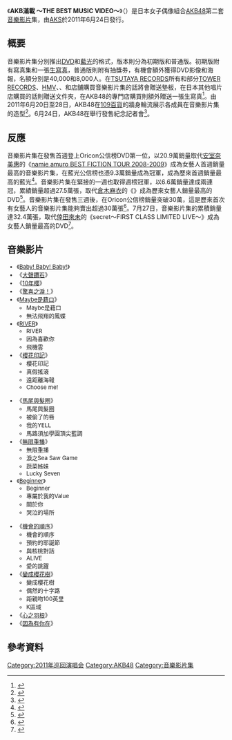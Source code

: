 {{Infobox album
| name       = AKB滿載<br>～THE BEST MUSIC VIDEO～
| cover      = AKBがいっぱい_～ザ・ベスト・ミュージックビデオ～.jpg
| artist     = [[AKB48|AKB48]]
| released   = 2011年6月24日
| type       = [[音樂錄影帶|音樂錄影帶]]
| recorded   = 2011年<br/>{{JPN}}
| genre      = [[J-POP|J-POP]]
| length     = 5小時25分
| label      = [[AKS|AKS]]
| producer   = [[秋元康|秋元康]]
| chart_position = * 週榜第1位（[[Oricon公信榜|Oricon]]）
| certification = 
| prev_title = [[逃走的魚兒們～單曲音樂影片集～|逃走的魚兒們～單曲音樂影片集～]]
| prev_year  = 2010
| next_title = {{link-ja|百萬滿載～AKB48音樂影片集～|ミリオンがいっぱい〜AKB48ミュージックビデオ集〜}}
| next_year  = 2013
}}

《'''AKB滿載 ～THE BEST MUSIC VIDEO～'''》（{{lang-ja|'''AKBがいっぱい ～ザ・ベスト・ミュージックビデオ～'''}}）是日本女子偶像組合[[AKB48|AKB48]]第二套[[音樂影片|音樂影片]]集，由[[AKS|AKS]]於2011年6月24日發行。

==概要==
音樂影片集分別推出[[DVD|DVD]]和[[藍光|藍光]]的格式，版本則分為初期版和普通版。初期版附有寫真集和一張[[生寫真|生寫真]]，普通版則附有抽獎券，有機會額外獲得DVD影像和海報，名額分別是40,000和8,000人。在[[Culture_Convenience_Club|TSUTAYA RECORDS]]所有和部分[[TOWER_RECORDS|TOWER RECORDS]]、[[HMV|HMV]]、{{Link-ja|新星堂|新星堂}}、{{Link-ja|wonderGOO|ワンダーコーポレーション}}和{{Link-ja|山野樂器|山野楽器}}店舖購買音樂影片集的話將會贈送墊板，在日本其他唱片店購買的話則贈送文件夾，在AKB48的專門店購買則額外贈送一張生寫真<ref>{{cite web |language=ja |url=http://www.akb48-dvdcatalog.com/music_clip/ |script-title=ja:AKBがいっぱい ～ザ・ベスト・ミュージックビデオ～ DVD&Blu-ray |publisher=[[AKB48|AKB48]] |date=2011-06-24 |accessdate=2011-10-14 |archive-date=2014-08-12 |archive-url=https://web.archive.org/web/20140812174717/http://www.akb48-dvdcatalog.com/music_clip/ |dead-url=yes }}</ref>。由2011年6月20日至28日，AKB48在[[109百貨|109百貨]]的牆身輪流展示各成員在音樂影片集的造型<ref>{{cite web |language=ja |url=http://www.oricon.co.jp/news/music/89035/full/ |script-title=ja:さしこのくせに109!?　 AKB人気メンバーが渋谷109にほぼ日替わり登場 |publisher=[[Oricon|Oricon]] |date=2011-06-20 |accessdate=2011-10-14 |archive-date=2011-09-09 |archive-url=https://web.archive.org/web/20110909124320/http://www.oricon.co.jp/news/music/89035/full/ |dead-url=no }}</ref>。6月24日，AKB48在{{Link-ja|QFRONT|QFRONT|SHIBUYA TSUTAYA}}舉行發售紀念記者會<ref>{{cite web |language=ja |url=http://www.oricon.co.jp/news/music/89192/full/ |script-title=ja:AKB48が渋谷をジャック！　大島、柏木らメンバーも大興奮 |publisher=[[Oricon|Oricon]] |date=2011-06-24 |accessdate=2011-10-14 |archive-date=2011-08-28 |archive-url=https://web.archive.org/web/20110828221007/http://www.oricon.co.jp/news/music/89192/full/ |dead-url=no }}</ref>。

==反應==
音樂影片集在發售首週登上Oricon公信榜DVD第一位，以20.9萬銷量取代[[安室奈美惠|安室奈美惠]]的《[[namie_amuro_BEST_FICTION_TOUR_2008-2009|namie amuro BEST FICTION TOUR 2008-2009]]》成為女藝人首週銷量最高的音樂影片集，在藍光公信榜也憑9.3萬銷量成為冠軍，成為歷來首週銷量最高的藍光<ref>{{cite web |language=ja |url=http://www.oricon.co.jp/news/rankmusic/89318/full/ |script-title=ja:AKB48、音楽DVD初動売上で女性歌手歴代1位に |publisher=[[Oricon|Oricon]] |date=2011-06-29 |accessdate=2011-10-14 |archive-date=2011-09-03 |archive-url=https://web.archive.org/web/20110903071709/http://www.oricon.co.jp/news/rankmusic/89318/full/ |dead-url=no }}</ref>。音樂影片集在緊接的一週也取得週榜冠軍，以6.6萬銷量達成兩連冠，累績銷量超過27.5萬張，取代[[倉木麻衣|倉木麻衣]]的《{{Link-ja|FIRST CUT|FIRST CUT}}》成為歷來女藝人銷量最高的DVD<ref>{{cite web|language=ja|url=http://www.oricon.co.jp/news/rankmusic/89561/full/|script-title=ja:AKB48、音楽DVD歴代女性TOPの27.5万枚|publisher=[[Oricon|Oricon]]|date=2011-07-06|accessdate=2011-10-14|archive-date=2011-08-09|archive-url=https://web.archive.org/web/20110809142806/http://www.oricon.co.jp/news/rankmusic/89561/full|dead-url=no}}</ref>。音樂影片集在發售三週後，在Oricon公信榜銷量突破30萬，這是歷來首次有女藝人的音樂影片集能夠賣出超過30萬張<ref>{{cite web |language=ja |url=http://www.oricon.co.jp/news/rankmusic/89777/full/ |script-title=ja:AKB前田敦子、史上初のアイドル・イメージ部門2冠達成 |publisher=[[Oricon|Oricon]] |date=2011-07-13 |accessdate=2011-10-14 |archive-date=2011-08-15 |archive-url=https://web.archive.org/web/20110815131433/http://www.oricon.co.jp/news/rankmusic/89777/full |dead-url=no }}</ref>。7月27日，音樂影片集的累積銷量達32.4萬張，取代[[倖田來未|倖田來未]]的《secret～FIRST CLASS LIMITED LIVE～》成為女藝人銷量最高的DVD<ref>{{cite web |language=ja |url=http://www.oricon.co.jp/news/rankmusic/2000192/full/ |script-title=ja:【オリコン】AKB48、音楽DVDで女性アーティスト歴代売上TOPに |publisher=[[Oricon|Oricon]] |date=2011-07-27 |accessdate=2011-10-14 |archive-date=2019-09-19 |archive-url=https://web.archive.org/web/20190919003726/https://www.oricon.co.jp/news/2000192/full/ |dead-url=no }}</ref>。

== 音樂影片 ==
<div style="font-size: small">
{{col-begin}}
{{col-4}}
* 《[[Baby!_Baby!_Baby!|Baby! Baby! Baby!]]》
* 《[[大聲鑽石|大聲鑽石]]》
* 《[[10年櫻|10年櫻]]》
* 《[[驚喜之淚！|驚喜之淚！]]》
* 《[[Maybe是藉口|Maybe是藉口]]》
**Maybe是藉口
**無法飛翔的鳳蝶
* 《[[RIVER_(AKB48單曲)|RIVER]]》
**RIVER
**因為喜歡你
**飛機雲
*《[[櫻花印記|櫻花印記]]》
**櫻花印記
**真假搖滾
**遠距離海報
**Choose me!
{{col-4}}
* 《[[馬尾與髮圈|馬尾與髮圈]]》
**馬尾與髮圈
**被偷了的唇
**我的YELL
**馬路須加學園頂尖藍調
* 《[[無限重播|無限重播]]》
**無限重播
**淚之Sea Saw Game
**蔬菜姊妹
**Lucky Seven
* 《[[Beginner_(AKB48單曲)|Beginner]]》
**Beginner
**專屬於我的Value
**關於你
**哭泣的場所
{{col-4}}
* 《[[機會的順序|機會的順序]]》
**機會的順序
**預約的耶誕節
**與核桃對話
**ALIVE
**愛的跳躍
* 《[[變成櫻花樹|變成櫻花樹]]》
**變成櫻花樹
**偶然的十字路
**距親吻100英里
**K區域
* 《[[心之羽根|心之羽根]]》
* 《[[SET_LIST～Greatest_Songs～完全盤|因為有你在]]》
{{col-end}}
</div>

==參考資料==
{{reflist}}

{{AKB48歌曲}}

{{DEFAULTSORT:AKB ga ippai ~ za besuto myūjikkubideo ~}}
[[Category:2011年巡回演唱会|Category:2011年巡回演唱会]]
[[Category:AKB48|Category:AKB48]]
[[Category:音樂影片集|Category:音樂影片集]]